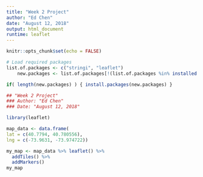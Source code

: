 ---
title: "Week 2 Project"
author: "Ed Chen"
date: "August 12, 2018"
output: html_document
runtime: leaflet
---

```{r setup, include=FALSE}
knitr::opts_chunk$set(echo = FALSE)

# Load required packages 
list.of.packages <- c("stringi", "leaflet")
    new.packages <- list.of.packages[!(list.of.packages %in% installed.packages()[,"Package"])]

if( length(new.packages) ) { install.packages(new.packages) }
```

```{r}
## "Week 2 Project"
### Author: "Ed Chen"
### Date: "August 12, 2018"

library(leaflet)

map_data <- data.frame(
lat = c(40.7794, 40.780556),
lng = c(-73.9631, -73.974722))

my_map <- map_data %>% leaflet() %>% 
  addTiles() %>%
  addMarkers()
my_map
```